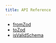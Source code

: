 ```yaml
---
title: API Reference
---
```


- [fromZod](/schema/api/fromZod)
- [toZod](/schema/api/toZod)
- [isValidSchema](/schema/api/isValidSchema)
